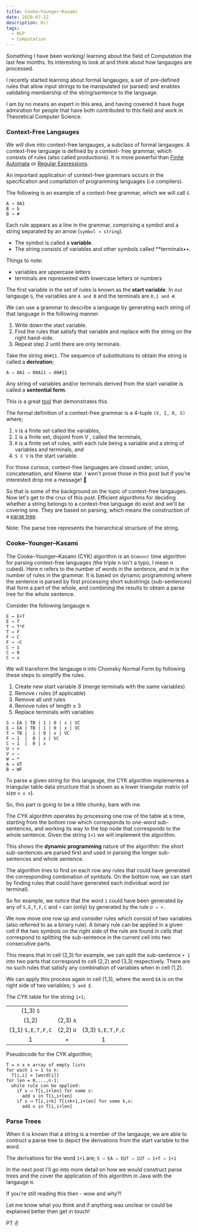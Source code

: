 ```yaml
---
title: Cooke–Younger–Kasami
date: 2020-07-22
description: Hi!
tags:
  - NLP
  - Computation
---
```


Something I have been working/ learning about the field of Computation the last few months. 
Its interesting to look at and think about how langauges are processed.

I recently started learning about formal langauges, a set of pre-defined rules that allow input strings to be manipulated 
(or parsed) and enables validating membership of the string/sentence to the language.

I am by no means an expert in this area, and having covered it have huge admiration for people that have both 
contributed to this field and work in Theoretical Computer Science.

### Context-Free Langauges ###

We will dive into context-free langauges, a subclass of formal langauges. A context-free language is defined by a context-
free grammar, which consists of rules (also called productions). It is more powerful than [Finite Automata](https://en.wikipedia.org/wiki/Finite-state_machine) or 
[Regular Expressions](https://en.wikipedia.org/wiki/Regular_expression).

An important application of context-free grammars occurs in the specification and compilation of programming languages (i.e compilers).

The following is an example of a context-free grammar, which we will call `G`

```
A → 0A1
B → b
B → #
```

Each rule appears as a line in the grammar, comprising a symbol and a string separated by an arrow (`symbol → string`).
- The symbol is called a **variable**.
- The string consists of variables and other symbols called **terminals••.

Things to note:
- variables are uppercase letters
- terminals are represented with lowercase letters or numbers

The first variable in the set of rules is known as the **start variable**. In our langauge `G`, the variables are `A and B` and the terminals are `0,1 and #`.

We can use a grammar to describe a language by generating each string of that language in the following manner.

1. Write down the start variable.
2. Find the rules that satisfy that variable and replace with the string on the right hand-side.
3. Repeat step 2 until there are only terminals.

Take the string `00#11`. The sequence of substitutions to obtain the string is called a **derivation**;

`A ⇒ 0A1 ⇒ 00A11 ⇒ 00#11`

Any string of variables and/or terminals derived from the start variable is called a **sentential form**.

This is a great [tool](https://web.stanford.edu/class/archive/cs/cs103/cs103.1156/tools/cfg/) that demonstrates this.

The formal definition of a context-free grammar is a 4-tuple `(V, Σ, R, S)` where;
  
  1. `V` is a finite set called the variables,
  2. `Σ` is a finite set, disjoint from V , called the terminals,
  3. `R` is a finite set of rules, with each rule being a variable and a
  string of variables and terminals, and 
  4. `S ∈ V` is the start variable.

For those curious, context-free languages are closed under; union, concatenation, and Kleene star. I won't prove those in 
this post but if you're interested drop me a message! 📮

So that is some of the background on the topic of context-free langauges. Now let's get to the crux of this post. Efficient algorithms for deciding whether a string belongs to a context-free language do exist and we'll be covering one. They are based on parsing, which means the construction of a [parse tree](https://en.wikipedia.org/wiki/Parse_tree). 

Note: The parse tree represents the hierarchical structure of the string. 

### Cooke–Younger–Kasami ###


The Cooke–Younger–Kasami (CYK) algorithm is an `O(mnnn)` time algorithm for parsing context-free languages (the triple n isn't a typo, I mean n cubed). Here n refers to the number of words in the sentence, and m is the number of rules in the grammar. It is based on dynamic programming where the sentence is parsed by first processing short substrings (sub-sentences) that form a part of the whole, and combining the results to obtain a parse tree for the whole sentence.

Consider the following langauge `H`.

```
E → E+T
E → T
T → T*F
T → F
F → C
F → −C
C → 1
C → 0
C → 𝑥
```

We will transform the langauge `H` into Chomsky Normal Form by following these steps to simplify the rules.

1. Create new start variable 𝑆 (merge terminals with the same variables)
2. Remove `𝜖` rules (if applicable)
3. Remove all unit rules
4. Remove rules of length ≥ 3
5. Replace terminals with variables

```
S → EA | TB | 1 | 0 | 𝑥 | VC
E → EA | TB | 1 | 0 | 𝑥 | VC
T → TB |  1 | 0 | 𝑥 | VC
F → 1  |  0 | 𝑥 | VC
C → 1  |  0 | 𝑥
U → +
V → −
W → *
A → UT
B → WF
```

To parse a given string for this langauge, the CYK algorithm implementes a triangular table data structure that is shown as a lower triangular matrix (of size `n x n`).

So, this part is going to be a little chunky, bare with me.

The CYK algorithm operates by processing one row of the table at a time, starting from the bottom row which corresponds to *one-word* sub-sentences, and working its way to the top node that corresponds to the whole sentence. Given the string `1+1` we 
will implement the algorithm.

This shows the **dynamic programming** nature of the algorithm: the short sub-sentences are parsed first and used in parsing the longer sub-sentences and whole sentence.

The algorithm tries to find on each row any rules that could have generated the corresponding combination of symbols. 
On the bottom row, we can start by finding rules that could have generated each individual word (or terminal). 

So for example, we notice that the word `1` could have been generated by any of `S,E,T,F,C` and `+` can (only) by generated by the 
rule `U → +`. 

We now move one row up and consider rules which consist of two variables (also referred to as a binary rule). A binary rule can be applied in a given cell if the two symbols on the right side of the rule are found in cells that correspond to splitting the sub-sentence in the current cell into two consecutive parts. 

This means that in cell (2,3) for example, we can split the sub-sentence `+ 1` into two parts that correspond to cell (2,2) and 
(3,3) respectively. There are no such rules that satisfy any combination of variables when in cell (1,2).

We can apply this process again in cell (1,3), where the word `EA` is on the right side of two variables; `S and E`.

The CYK table for the string `1+1`;

|                   |           |                   |
|:-----------------:|:---------:|:-----------------:|
|     (1,3) `S`     |           |                   |
|      (1,2)        | (2,3) `A` |                   |
| (1,1) `S,E,T,F,C` | (2,2) `U` | (3,3) `S,E,T,F,C` |
|        1          |    +      |        1          |

Pseudocode for the CYK algorithm;
```
T = n x n array of empty lists
for each i = 1 to n:
  T[i,i] = [word[i]]
for len = 0,...,n-1:
  while rule can be applied:
    if x ⟶ T[i,i+len] for some x:
      add x in T[i,i+len]
    if x ⟶ T[i,i+k] T[i+k+1,i+len] for some k,x:
      add x in T[i,i+len]
```

### Parse Trees ###

When it is known that a string is a member of the langauge, we are able to contruct a parse tree to depict the derivations from 
the start variable to the word.

The derivations for the word `1+1` are; `S ⇒ EA ⇒ EUT ⇒ 1UT ⇒ 1+T ⇒ 1+1`

In the next post I'll go into more detail on how we would construct parse trees and the cover the application of this algorithm 
in Java with the langauge `H`.

If you're still reading this then - wow and why?! 

Let me know what you think and if anything was unclear or could be explained better then get in touch! 

PT ✌️
